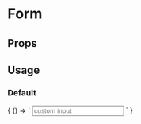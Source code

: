 
# Form

<Meta
  title='Form'
  component='fw-form'
/>

## Props 

<Props of="fw-form"/>

## Usage

### Default
<Preview>
  <Story name='Default'>
    {
      () => `<fw-form id="fw-static-form">
        <fw-form-control
        type="TEXT"
        name="first_name"
        placeholder="First Name"
        required
        label="First Name"
        id="first_name"
      ></fw-form-control>
      <fw-form-control
        type="TEXT"
        name="last_name"
        placeholder="Last Name"
        required
        label="Last Name"
        id="last_name"
      ></fw-form-control>
      <fw-form-control
        name="cin"
        required
        label="Custom native in"
      >
        <input name="cin" id="cin" placeholder="custom input"
          autocomplete="off"></input>
      </fw-form-control>
    </fw-form>`
    }
  </Story>
</Preview>

